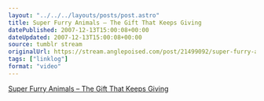 ```yaml
---
layout: "../../../layouts/posts/post.astro"
title: Super Furry Animals – The Gift That Keeps Giving
datePublished: 2007-12-13T15:00:08+00:00
dateUpdated: 2007-12-13T15:00:08+00:00
source: tumblr stream
originalUrl: https://stream.anglepoised.com/post/21499092/super-furry-animals-the-gift-that-keep-giving
tags: ["linklog"]
format: "video"
---
```



<YouTube id="https://www.youtube.com/watch?v=HsXU_44zzGw" />

[Super Furry Animals &#8211; The Gift That Keeps Giving][1]

[1]: https://www.youtube.com/watch?v=HsXU_44zzGw
